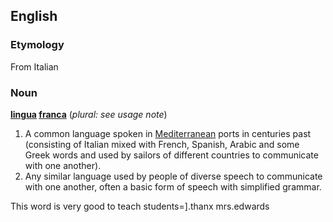 {{see|lingua Franca}}
==English==

===Etymology===
From Italian

===Noun===
'''[[lingua]] [[franca]]''' (''plural: see usage note'')

# A common language spoken in [[Mediterranean]] ports in centuries past (consisting of Italian mixed with French, Spanish, Arabic and some Greek words and used by sailors of different countries to communicate with one another).
# Any similar language used by people of diverse speech to communicate with one another, often a basic form of speech with simplified grammar.

This word is very good to teach students=].thanx mrs.edwards